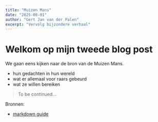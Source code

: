 ```yaml
---
title: "Muizen Mans"
date: "2025-08-01"
author: "Gert Jan van der Palen"
excerpt: "Vervolg bijzondere verhaal"
---
```


# Welkom op mijn tweede blog post

We gaan eens kijken naar de bron van de Muizen Mans.

- hun gedachten in hun wereld
- wat er allemaal voor raars gebeurd
- wat ze willen bereiken

> To be continued...

Bronnen:

- [markdown guide](https://www.markdownguide.org/)